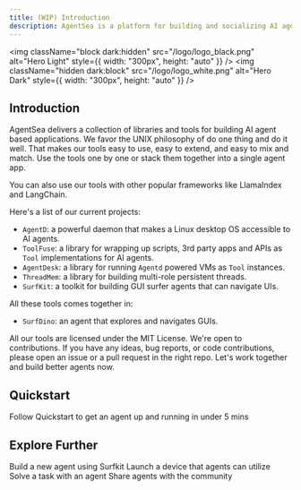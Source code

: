 ```yaml
---
title: (WIP) Introduction
description: AgentSea is a platform for building and socializing AI agents
---
```


<img
  className="block dark:hidden"
  src="/logo/logo_black.png"
  alt="Hero Light"
  style={{ width: "300px", height: "auto" }}
/>
<img
  className="hidden dark:block"
  src="/logo/logo_white.png"
  alt="Hero Dark"
  style={{ width: "300px", height: "auto" }}
/>

## Introduction

AgentSea delivers a collection of libraries and tools for building AI agent based applications. We favor 
the UNIX philosophy of do one thing and do it well. That makes our tools easy to use, easy to extend, and 
easy to mix and match. Use the tools one by one or stack them together into a single agent app.

You can also use our tools with other popular frameworks like LlamaIndex and LangChain.  

Here's a list of our current projects:

* `AgentD`: a powerful daemon that makes a Linux desktop OS accessible to AI agents.
* `ToolFuse`: a library for wrapping up scripts, 3rd party apps and APIs as ``Tool`` implementations for AI agents.
* `AgentDesk`: a library for running ``Agentd`` powered VMs as ``Tool`` instances.
* `ThreadMem`: a library for building multi-role persistent threads.
* `SurfKit`: a toolkit for building GUI surfer agents that can navigate UIs.

All these tools comes together in:

* `SurfDino`: an agent that explores and navigates GUIs.

All our tools are licensed under the MIT License. We're open to contributions. If you have 
any ideas, bug reports, or code contributions, please open an issue or a pull request in the 
right repo.  Let's work together and build better agents now.

## Quickstart

Follow Quickstart to get an agent up and running in under 5 mins

## Explore Further

<CardGroup cols={2}>
  <Card
    title="Build an Agent"
    icon="palette"
    href="./quickstart"
  >
    Build a new agent using Surfkit
  </Card>
  <Card
    title="Launch a Device"
    icon="code"
    href="./quickstart"
  >
    Launch a device that agents can utilize
  </Card>
  <Card
    title="Solve a Task"
    icon="screwdriver-wrench"
    href="./quickstart"
  >
    Solve a task with an agent
  </Card>
  <Card title="Share Agents" icon="stars" href="./quickstart">
    Share agents with the community
  </Card>
</CardGroup>
